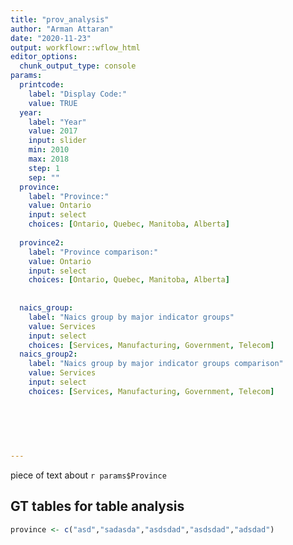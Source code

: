 ```yaml
---
title: "prov_analysis"
author: "Arman Attaran"
date: "2020-11-23"
output: workflowr::wflow_html
editor_options:
  chunk_output_type: console
params:
  printcode:
    label: "Display Code:"
    value: TRUE
  year:
    label: "Year"
    value: 2017
    input: slider
    min: 2010
    max: 2018
    step: 1
    sep: ""
  province:
    label: "Province:"
    value: Ontario
    input: select
    choices: [Ontario, Quebec, Manitoba, Alberta]
  
  province2:
    label: "Province comparison:"
    value: Ontario
    input: select
    choices: [Ontario, Quebec, Manitoba, Alberta]
  
  
  naics_group:
    label: "Naics group by major indicator groups"
    value: Services
    input: select
    choices: [Services, Manufacturing, Government, Telecom]
  naics_group2:
    label: "Naics group by major indicator groups comparison"
    value: Services
    input: select
    choices: [Services, Manufacturing, Government, Telecom]
  
  
  
    

  
---
```


piece of text about ``r params$Province ``     

## GT tables for table analysis 

```r
province <- c("asd","sadasda","asdsdad","asdsdad","adsdad")
```

